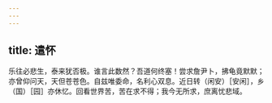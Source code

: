 ```yaml
---
---
---
```

title: 遣怀
---



乐往必悲生，泰来犹否极。谁言此数然？吾道何终塞！尝求詹尹卜，拂龟竟默默；亦曾仰问天，天但苍苍色。自兹唯委命，名利心双息。近日转（闲安）［安闲］，乡（国）［园］亦休忆。回看世界苦，苦在求不得；我今无所求，庶离忧悲域。